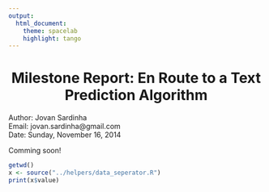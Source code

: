 ```yaml
---
output:
  html_document: 
    theme: spacelab  
    highlight: tango
---
```


<center> <h1>Milestone Report: En Route to a Text Prediction Algorithm</h1> </center>
Author: Jovan Sardinha  
Email: jovan.sardinha@gmail.com  
Date: Sunday, November 16, 2014  


Comming soon!

```r
getwd()
x <- source("../helpers/data_seperator.R")
print(x$value)
```